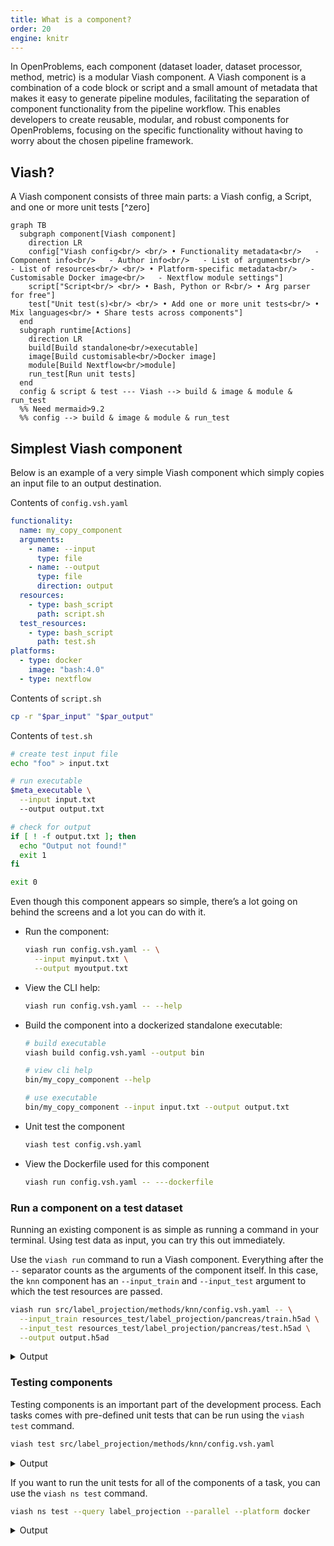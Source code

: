 ```yaml
---
title: What is a component?
order: 20
engine: knitr
---
```


In OpenProblems, each component (dataset loader, dataset processor, method, metric) is a modular Viash component. A Viash component is a combination of a code block or script and a small amount of metadata that makes it easy to generate pipeline modules, facilitating the separation of component functionality from the pipeline workflow. This enables developers to create reusable, modular, and robust components for OpenProblems, focusing on the specific functionality without having to worry about the chosen pipeline framework.


## Viash?

A Viash component consists of three main parts: a Viash config, a Script, and one or more unit tests [^zero]

```mermaid
graph TB
  subgraph component[Viash component]
    direction LR
    config["Viash config<br/> <br/> • Functionality metadata<br/>   - Component info<br/>   - Author info<br/>   - List of arguments<br/>   - List of resources<br/> <br/> • Platform-specific metadata<br/>   - Customisable Docker image<br/>   - Nextflow module settings"]
    script["Script<br/> <br/> • Bash, Python or R<br/> • Arg parser for free"]
    test["Unit test(s)<br/> <br/> • Add one or more unit tests<br/> • Mix languages<br/> • Share tests across components"]
  end
  subgraph runtime[Actions]
    direction LR
    build[Build standalone<br/>executable]
    image[Build customisable<br/>Docker image]
    module[Build Nextflow<br/>module]
    run_test[Run unit tests]
  end
  config & script & test --- Viash --> build & image & module & run_test
  %% Need mermaid>9.2
  %% config --> build & image & module & run_test
```

## Simplest Viash component

Below is an example of a very simple Viash component which simply copies an input file to an output destination.

::: {.grid}
::: {.g-col-lg-6 .g-col-12}

Contents of `config.vsh.yaml`

```yaml
functionality:
  name: my_copy_component
  arguments:
    - name: --input
      type: file
    - name: --output
      type: file
      direction: output
  resources:
    - type: bash_script
      path: script.sh
  test_resources:
    - type: bash_script
      path: test.sh
platforms:
  - type: docker
    image: "bash:4.0"
  - type: nextflow
```

:::
::: {.g-col-lg-6 .g-col-12}

Contents of `script.sh`

```bash
cp -r "$par_input" "$par_output"
```

Contents of `test.sh`

```bash
# create test input file
echo "foo" > input.txt

# run executable
$meta_executable \
  --input input.txt
  --output output.txt

# check for output
if [ ! -f output.txt ]; then
  echo "Output not found!"
  exit 1
fi

exit 0
```

:::
:::


Even though this component appears so simple, there's a lot going on behind the screens and a lot you can do with it.

* Run the component: 
  ```bash
  viash run config.vsh.yaml -- \
    --input myinput.txt \
    --output myoutput.txt
  ```
* View the CLI help:
  ```bash
  viash run config.vsh.yaml -- --help
  ```
* Build the component into a dockerized standalone executable:
  ```bash
  # build executable
  viash build config.vsh.yaml --output bin

  # view cli help
  bin/my_copy_component --help

  # use executable
  bin/my_copy_component --input input.txt --output output.txt
  ```
* Unit test the component
  ```bash
  viash test config.vsh.yaml
  ```
* View the Dockerfile used for this component
  ```bash
  viash run config.vsh.yaml -- ---dockerfile
  ```


### Run a component on a test dataset

Running an existing component is as simple as running a command in your terminal.
Using test data as input, you can try this out immediately.

Use the `viash run` command to run a Viash component. Everything after the
`--` separator counts as the arguments of the component itself. In this case,
the `knn` component has an `--input_train` and `--input_test` argument to which
the test resources are passed.

```bash
viash run src/label_projection/methods/knn/config.vsh.yaml -- \
  --input_train resources_test/label_projection/pancreas/train.h5ad \
  --input_test resources_test/label_projection/pancreas/test.h5ad \
  --output output.h5ad
```
<details>
  <summary>Output</summary>
```bash
#| echo: false
viash run src/label_projection/methods/knn/config.vsh.yaml -- \
  --input_train resources_test/label_projection/pancreas/train.h5ad \
  --input_test resources_test/label_projection/pancreas/test.h5ad \
  --output output.h5ad
```
</details>

### Testing components

Testing components is an important part of the development process.
Each tasks comes with pre-defined unit tests that can be run using the `viash test` command.

```bash
viash test src/label_projection/methods/knn/config.vsh.yaml
```
<details>
  <summary>Output</summary>
```bash
#| echo: false
viash test src/label_projection/methods/knn/config.vsh.yaml
```
</details>

If you want to run the unit tests for all of the components of a task, you can use the `viash ns test` command.

```bash
viash ns test --query label_projection --parallel --platform docker
```
<details>
  <summary>Output</summary>
                   namespace        functionality             platform            test_name exit_code duration               result
    label_projection/methods  logistic_regression               docker                start                                        
    label_projection/methods               scanvi               docker                start                                        
    label_projection/methods                  knn               docker                start                                        
    label_projection/methods                  mlp               docker                start                                        
    label_projection/metrics             accuracy               docker                start                                        
    label_projection/metrics                   f1               docker                start
    label_projection/methods  logistic_regression               docker     build_executable         0        4              SUCCESS
    label_projection/methods  logistic_regression               docker      generic_test.py         0        9              SUCCESS
    label_projection/metrics                   f1               docker     build_executable         0        7              SUCCESS
    label_projection/metrics                   f1               docker      format_check.py         0        8              SUCCESS
    label_projection/metrics             accuracy               docker     build_executable         0        8              SUCCESS
    label_projection/metrics             accuracy               docker      format_check.py         0        7              SUCCESS
    ...
</details>